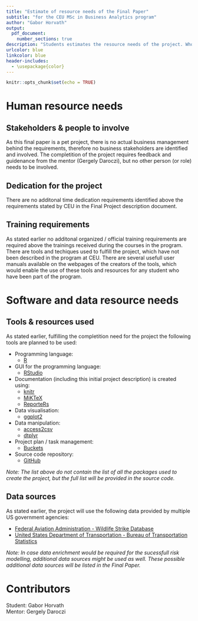 ```yaml
---
title: "Estimate of resource needs of the Final Paper"
subtitle: "for the CEU MSc in Business Analytics program"
author: "Gabor Horvath"
output: 
  pdf_document:
    number_sections: true
description: "Students estimates the resource needs of the project. Who needs to be involved? What time do they need to devote to the project? Any new software or data needs to purchased?"
urlcolor: blue
linkcolor: blue
header-includes:
  - \usepackage{color}
---
```

\pagenumbering{gobble}
\newpage
\pagenumbering{arabic}
```r
knitr::opts_chunk$set(echo = TRUE)
```

# Human resource needs

## Stakeholders & people to involve

As this final paper is a pet project, there is no actual business management behind the requirements, therefore no business stakeholders are identified and involved. The completition of the project requires feedback and guidenance from the mentor (Gergely Daroczi), but no other person (or role) needs to be involved.

## Dedication for the project

There are no additonal time dedication requirements identified above the requirements stated by CEU in the Final Project description document.

## Training requirements

As stated earlier no additonal organized / official training requirements are required above the trainings received during the courses in the program. There are tools and techiques used to fulfill the project, which have not been described in the program at CEU. There are several usefull user manuals available on the webpages of the creators of the tools, which would enable the use of these tools and resources for any student who have been part of the program.


# Software and data resource needs


## Tools & resources used

As stated earlier, fulfilling the completition need for the project the following tools are planned to be used:

* Programming language:
    + [R](https://www.r-project.org/)
* GUI for the programming language:
    + [RStudio](https://www.rstudio.com/)
* Documentation (including this initial project description) is created using:
    + [knitr](https://yihui.name/knitr/)
    + [MiKTeX](https://miktex.org/)
    + [ReporteRs](https://cran.r-project.org/web/packages/ReporteRs/index.html)
* Data visualisation:
    + [ggplot2](http://ggplot2.org/)
* Data manipulation:
    + [access2csv](https://github.com/AccelerationNet/access2csv)
    + [dtplyr](https://cran.r-project.org/web/packages/dtplyr/index.html)
* Project plan / task management:
    + [Buckets](https://www.buckets.co/)
* Source code repository:
    + [GitHub](https://github.com/)

*Note: The list above do not contain the list of all the packages used to create the project, but the full list will be provided in the source code.*

## Data sources

As stated earlier, the project will use the following data provided by multiple US government agencies:

* [Federal Aviation Administration - Wildlife Strike Database](http://wildlife.faa.gov/)
* [United States Department of Transportation - Bureau of Transportation Statistics](https://www.bts.gov/)

*Note: In case data enrichment would be required for the sucessfull risk modelling, additional data sources might be used as well. These possible additional data sources will be listed in the Final Paper.*

# Contributors

Student: Gabor Horvath  
Mentor: Gergely Daroczi
